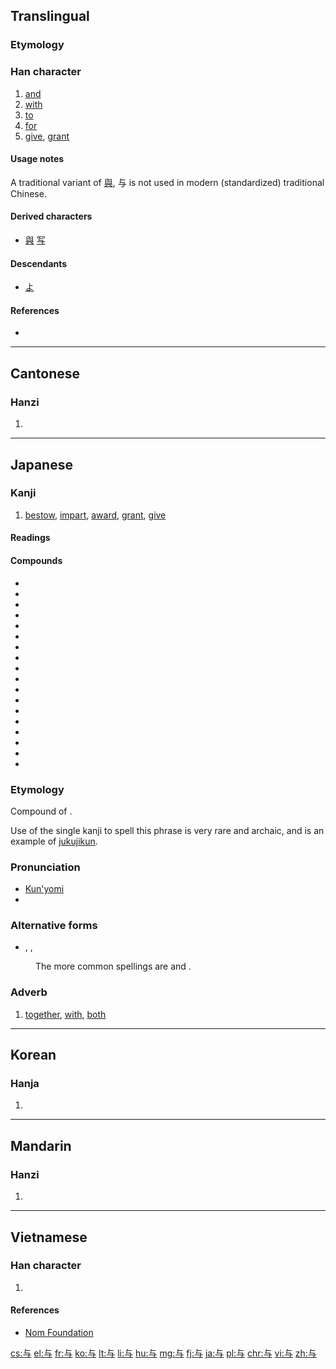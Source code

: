==Translingual==
{{stroke order|type=bw|strokes=3}}

{{ja-forms|与|与|[[與]]}}

===Etymology===
{{Han etyl}}

===Han character===
{{Han char|rn=1|rad=一|as=03|sn=4|four=2140<sub>7</sub>|canj=卜尸一 (YSM)}}

# [[and]]
# [[with]]
# [[to]]
# [[for]]
# [[give]], [[grant]]

====Usage notes====
A traditional variant of [[與]], 与 is not used in modern (standardized) traditional Chinese.

====Derived characters====
* [[與]] [[写]]

====Descendants====
* [[よ]]

====References====
* {{Han ref|kx=0077.010|dkj=00020|dj=0154.010|hdz=10005.030|uh=4E0E|ud=19982|bh=C94F|bd=51535}}

----

==Cantonese==

===Hanzi===
{{yue-hanzi|jyut=jyu5|y=yu4, yu5 yu6|tra=與}}

# {{defn|lang=yue|sort=一03}}

----

==Japanese==

===Kanji===
{{ja-kanji|grade=c|rs=一03}}

# [[bestow]], [[impart]], [[award]], [[grant]], [[give]]

====Readings====
{{ja-readings
|on=[[よ]] (yo)
|kun=[[あたう]] ([[与う]], atau), [[あたゆ]] ([[与ゆ]], atayu), [[あたえる]] ([[与える]], ataeru), [[あずかる]] ([[与る]], [[与かる]], azukaru), [[くみす]] ([[与す]], kumisu), [[くみする]] ([[与する]], kumisuru), [[ともに]] (tomoni)
|nanori=[[とも]] (tomo), [[ゆ]] (yu)
}}

====Compounds====
{{der-top|Compounds}}
* {{l|ja|関与|tr=[[かんよ]], [[kan'yo]]}}
* {{l|ja|給与|tr=[[きゅうよ]], [[kyūyo]]}}
* {{l|ja|供与|tr=[[きょうよ]], [[kyōyo]]}}
* {{l|ja|授与|tr=[[じゅよ]], [[juyo]]}}
* {{l|ja|賞与|tr=[[しょうよ]], [[shōyo]]}}
* {{l|ja|生殺与奪}}
* {{l|ja|贈与|tr=[[ぞうよ]], [[zōyo]]}}
* {{l|ja|天与|tr=[[てんよ]], [[ten'yo]]}}
* {{l|ja|付与|tr=[[ふよ]], [[fuyo]]}}
* {{l|ja|与格|tr=[[よかく]], ''[[yokaku]]''||dative case}}
* {{l|ja|与件}}
* {{l|ja|与太}}
* {{l|ja|与太郎}}
* {{l|ja|与奪}}
* {{l|ja|与那国島||Yonaguni}}
* {{l|ja|与力|tr=[[よりき]], [[yoriki]]}}
* {{l|ja|与論島||Yoron}}
* {{l|ja|与那原|tr=[[よなばる]], [[yonabaru]]}}
{{bottom}}

===Etymology===
Compound of {{compound|lang=ja|ともに|とも|tr1=tomo|t1=with; both|に|tr2=ni|t2=adverbial particle}}.  

Use of the single kanji {{lang|ja|与}} to spell this phrase is very rare and archaic, and is an example of [[熟字訓#Japanese|jukujikun]].

===Pronunciation===
* [[訓読み|Kun'yomi]]
* {{IPA|lang=ja|/tomoni/|[to̞mo̞ni]}}

===Alternative forms===
* {{l|ja|ともに}}, {{l|ja|共に}}, {{l|ja|倶に}}
: The more common spellings are {{l|ja|ともに}} and {{l|ja|共に}}.

===Adverb===
{{ja-pos|k|adverb|hira=ともに|rom=tomo ni}}

# {{ja-def|共に}} [[together]], [[with]], [[both]]

----

==Korean==

===Hanja===
{{ko-hanja|hangeul=여|rv=yeo|mr=yŏ}}

# {{defn|lang=ko|sort=一03}}

----

==Mandarin==

===Hanzi===
{{cmn-hanzi|tra=與|pin=[[yú]] ([[yu2]]), [[yǔ]] ([[yu3]]), [[yù]] ([[yu4]])|wg=yü<sup>2</sup>, yü<sup>3</sup>, yü<sup>4</sup>}}

# {{defn|lang=cmn|sort=一03}}

----

==Vietnamese==

===Han character===
{{vi-hantu|[[dữ]], [[dự]], [[đử]]|rs=一03}}

# {{defn|lang=vi|sort=一03}}

====References====
*[http://nomfoundation.org/common/nom_details.php?codepoint=4e0e Nom Foundation]

[[cs:与]]
[[el:与]]
[[fr:与]]
[[ko:与]]
[[lt:与]]
[[li:与]]
[[hu:与]]
[[mg:与]]
[[fj:与]]
[[ja:与]]
[[pl:与]]
[[chr:与]]
[[vi:与]]
[[zh:与]]